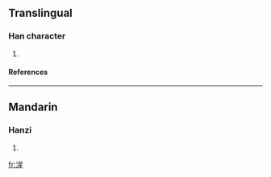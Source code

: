 ==Translingual==
===Han character===
{{Han char|rn=85|rad=水|as=09|sn=12|four=3611<sub>4</sub>|canj=水日竹一 (EAHM)}}
# {{defn|Han|sort=水09}}
====References====
{{Han ref|kx=0638.030|dkj=17860|hdz=31676.020|uh=6E66|ud=28262|bh=DA54|bd=55892}}

----
==Mandarin==
===Hanzi===
{{cmn-hanzi|pin=[[shēng]] (sheng1)|wg=sheng<sup>1</sup>}}
# {{defn|Mandarin}}

[[fr:湦]]